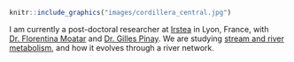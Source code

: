\
\
```r
knitr::include_graphics("images/cordillera_central.jpg")
```

I am currently a post-doctoral researcher at [Irstea](https://www.irstea.fr/fr) 
in Lyon, France, with [Dr. Florentina Moatar](https://scholar.google.fr/citations?user=LzbYKSAAAAAJ&hl=en&oi=ao) and 
[Dr. Gilles Pinay](https://scholar.google.fr/citations?hl=en&user=gZAJ_rQAAAAJ). 
We are studying 
[stream and river metabolism](https://en.wikipedia.org/wiki/Stream_metabolism), 
and how it evolves through a river network.

